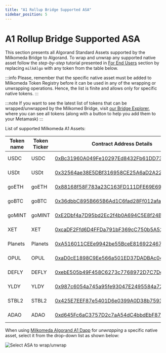 ```yaml
---
title: "A1 Rollup Bridge Supported ASA"
sidebar_position: 5
---
```



# A1 Rollup Bridge Supported ASA

This section presents all Algorand Standard Assets supported by the Milkomeda Bridge to Algorand. To wrap and unwrap any supported native asset follow the _step-by-step_ tutorial presented in [For End Users](./) section by replacing `milkAlgo` with any token from the table below.

:::info
Please, remember that the specific native asset must be added to Milkomeda Token Registry before it can be used in any of the wrapping or unwrapping operations. Hence, the list is finite and allows only for specific native tokens.
:::

:::note
If you want to see the latest list of tokens that can be wrapped/unwrapped by the Milkomed Bridge, visit [our Bridge Explorer](https://bridge-explorer.milkomeda.com/algorand-mainnet/tokens), where you can see all tokens (along with a button to help you add them to your Metamask)
:::

List of supported Milkomeda A1 Assets:

| Token name | Token Ticker | Contract Address Details                                                                                                                                   | Token Type |
| ---------- | ------------ | ---------------------------------------------------------------------------------------------------------------------------------------------------------- | ---------- |
| USDC       | USDC         | [0xBc31960A049Fe10297Ed8432Fb61DD734fEAd4ea](https://explorer-mainnet-algorand-rollup.a1.milkomeda.com/address/0xBc31960A049Fe10297Ed8432Fb61DD734fEAd4ea) | ERC-20     |
| USDt       | USDt         | [0x32564ae38E5DBf316958CE25A6aD2A2249EbCc2D](https://explorer-mainnet-algorand-rollup.a1.milkomeda.com/address/0x32564ae38E5DBf316958CE25A6aD2A2249EbCc2D) | ERC-20     |
| goETH      | goETH        | [0x88168f58F783a23C163FD111DFE69E69BA2947B4](https://explorer-mainnet-algorand-rollup.a1.milkomeda.com/address/0x88168f58F783a23C163FD111DFE69E69BA2947B4) | ERC-20     |
| goBTC      | goBTC        | [0x36dbbC895B665B6Ad1C6fad28Ff012afaEb54E4C](https://explorer-mainnet-algorand-rollup.a1.milkomeda.com/address/0x36dbbC895B665B6Ad1C6fad28Ff012afaEb54E4C) | ERC-20     |
| goMINT     | goMINT       | [0xE2Dbf4a7D95bd2Ec2f4b0A694C5E8f24B34Ac6D8](https://explorer-mainnet-algorand-rollup.a1.milkomeda.com/address/0xE2Dbf4a7D95bd2Ec2f4b0A694C5E8f24B34Ac6D8) | ERC-20     |
| XET        | XET          | [0xcaDF2Ffd6D4FFDa791bF369cC750b5A52207026E](https://explorer-mainnet-algorand-rollup.a1.milkomeda.com/address/0xcaDF2Ffd6D4FFDa791bF369cC750b5A52207026E) | ERC-20     |
| Planets    | Planets      | [0xA516011CEEe9942be55BceE816922467f898F365](https://explorer-mainnet-algorand-rollup.a1.milkomeda.com/address/0xA516011CEEe9942be55BceE816922467f898F365) | ERC-20     |
| OPUL       | OPUL         | [0xaD0cE1898C9Ee566a501ED37DADBAc04d68C2C93](https://explorer-mainnet-algorand-rollup.a1.milkomeda.com/address/0xaD0cE1898C9Ee566a501ED37DADBAc04d68C2C93) | ERC-20     |
| DEFLY      | DEFLY        | [0xebE505b49F458C6273c7768972D7C7DeE840ff73](https://explorer-mainnet-algorand-rollup.a1.milkomeda.com/address/0xebE505b49F458C6273c7768972D7C7DeE840ff73) | ERC-20     |
| YLDY       | YLDY         | [0x987c6054a745a95fe93047E2495584a72FcdCB9D](https://explorer-mainnet-algorand-rollup.a1.milkomeda.com/address/0x987c6054a745a95fe93047E2495584a72FcdCB9D) | ERC-20     |
| STBL2      | STBL2        | [0x425E7EEF87e5401D6e0399A0D38b7593b4B2B7De](https://explorer-mainnet-algorand-rollup.a1.milkomeda.com/address/0x425E7EEF87e5401D6e0399A0D38b7593b4B2B7De) | ERC-20     |
| ADAO       | ADAO         | [0xd645Fc6aC3757D2c7aA54dC4bbdEbF87ff3CDe3f](https://explorer-mainnet-algorand-rollup.a1.milkomeda.com/address/0xd645Fc6aC3757D2c7aA54dC4bbdEbF87ff3CDe3f) | ERC-20     |

When using [Milkomeda Algorand A1 Dapp](https://algorand-bridge-dev.milkomeda.com/) for _unwrapping_ a specific native asset, select it from the drop-down list as shown below:

<img
  className="img-full"
  src={asaInTokenRegistry}
  alt="Select ASA to wrap/unwrap"
/>
